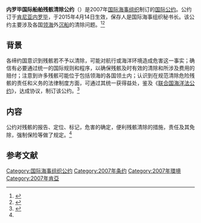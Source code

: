{{Infobox treaty|date_signed=2007年5月18日|date_effective=2015年4月14日|location_signed={{KEN}}[[内罗毕|内罗毕]]|depositor=[[国际海事组织|国际海事组织]]秘书长|languages=阿拉伯文、中文、英文、<br>法文、俄文、西班牙文|parties=55（截至2021年3月2日）<ref>{{Cite web|title=Status Of Treaties|url=https://wwwcdn.imo.org/localresources/en/About/Conventions/StatusOfConventions/StatusOfTreaties.pdf|publisher=wwwcdn.imo.org|language=en|accessdate=2020-03-19|archive-date=2021-09-29|archive-url=https://web.archive.org/web/20210929230708/https://wwwcdn.imo.org/localresources/en/About/Conventions/StatusOfConventions/StatusOfTreaties.pdf}}</ref>}}

'''内罗毕国际船舶残骸清除公约'''（{{Lang-en|Nairobi International Convention on the Removal of Wrecks}}）是2007年[[国际海事组织|国际海事组织]]制订的[[国际公约|国际公约]]。公约订于[[肯尼亚|肯尼亚]][[内罗毕|内罗毕]]，于2015年4月14日生效，保存人是国际海事组织秘书长。该公约主要涉及各国[[领海|领海]]外[[沉船|沉船]]的清除问题。<ref>{{Cite web|title=Nairobi International Convention on the Removal of Wrecks|url=https://www.imo.org/en/About/Conventions/Pages/Nairobi-International-Convention-on-the-Removal-of-Wrecks.aspx|accessdate=2021-02-09|publisher=www.imo.org|language=en|archive-date=2022-02-21|archive-url=https://web.archive.org/web/20220221130437/https://www.imo.org/en/About/Conventions/Pages/Nairobi-International-Convention-on-the-Removal-of-Wrecks.aspx}}</ref><ref>{{Cite web|title=Nairobi International Convention on the removal of wrecks, 2007|url=https://treaties.un.org/Pages/showDetails.aspx?objid=080000028053c3a0|accessdate=2021-03-16|publisher=treaties.un.org|language=en|archive-date=2022-03-03|archive-url=https://web.archive.org/web/20220303045910/https://treaties.un.org/Pages/showDetails.aspx?objid=080000028053c3a0}}</ref>

== 背景 ==
各缔约国意识到残骸若不予以清除，可能对航行或海洋环境造成危害这一事实；确信有必要通过统一的国际规则和程序，以确保残骸及时有效的清除和所涉及费用的赔付；注意到许多残骸可能位于包括领海的各国领土内；认识到在规范清除危险残骸的责任和义务的法律制度方面，可通过其统一获得益处，鉴及《[[联合国海洋法公约|联合国海洋法公约]]》，达成协议，制订该公约。<ref name=":0">{{Cite web|title=2007年内罗毕国际残骸清除公约|url=http://www.gd.gov.cn/attachment/0/381/381465/2719574.pdf|accessdate=2021-03-19|publisher=www.gd.gov.cn|language=zh-hans}}</ref>

== 内容 ==
公约对残骸的报告、定位、标记，危害的确定，便利残骸清除的措施，责任及其免除，强制保险等做了规定。<ref name=":0" />

== 参考文献 ==
{{reflist|2}}

{{国际海事组织公约}}

[[Category:国际海事组织公约|Category:国际海事组织公约]]
[[Category:2007年条约|Category:2007年条约]]
[[Category:2007年環境|Category:2007年環境]]
[[Category:2007年肯亞|Category:2007年肯亞]]